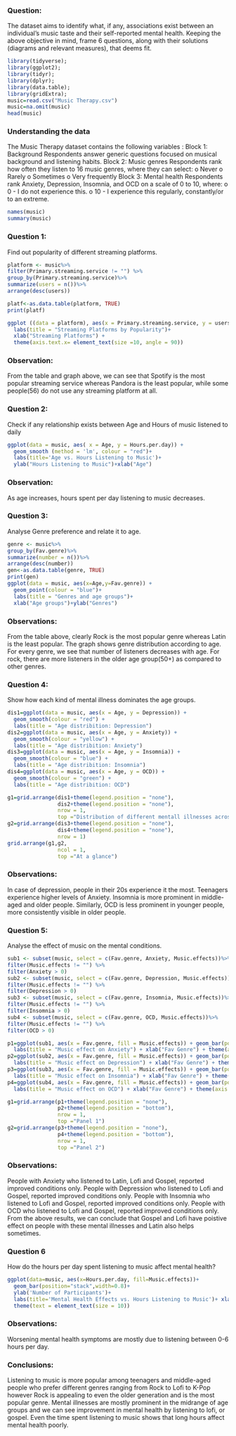 ### Question:

The dataset aims to identify what, if any, associations exist between an individual's music taste and their self-reported mental health. Keeping the above objective in mind, frame 6 questions, along with their solutions (diagrams and relevant measures), that deems fit.

```{r}
library(tidyverse);
library(ggplot2);
library(tidyr);
library(dplyr);
library(data.table);
library(gridExtra);
music=read.csv("Music Therapy.csv")
music=na.omit(music)
head(music)
```
### Understanding the data

The Music Therapy dataset contains the following variables :
Block 1: Background
Respondents answer generic questions focused on musical background and listening habits.
Block 2: Music genres
Respondents rank how often they listen to 16 music genres, where they can select:
o	Never
o	Rarely
o	Sometimes
o	Very frequently
Block 3: Mental health
Respondents rank Anxiety, Depression, Insomnia, and OCD on a scale of 0 to 10, where:
o	0 - I do not experience this.
o	10 - I experience this regularly, constantly/or to an extreme.

```{r}
names(music)
summary(music)
```
### Question 1:
Find out popularity of different streaming platforms.
```{r}
platform <- music%>%
filter(Primary.streaming.service != "") %>%
group_by(Primary.streaming.service)%>%
summarize(users = n())%>%
arrange(desc(users))

platf<-as.data.table(platform, TRUE)
print(platf)

ggplot ((data = platform), aes(x = Primary.streaming.service, y = users)) + geom_col(fill = 'cyan4',width=0.5) + 
  labs(title = "Streaming Platforms by Popularity")+ 
  xlab("Streaming Platforms") + 
  theme(axis.text.x= element_text(size =10, angle = 90))

```
### Observation: 
From the table and graph above, we can see that Spotify is the most popular streaming service whereas Pandora is the least popular, while some people(56) do not use any streaming platform at all.

### Question 2: 
Check if any relationship exists between Age and Hours of music listened to daily
```{r}
ggplot(data = music, aes( x = Age, y = Hours.per.day)) + 
  geom_smooth (method = 'lm', colour = "red")+
  labs(title='Age vs. Hours Listening to Music')+ 
  ylab("Hours Listening to Music")+xlab("Age")
```
### Observation:
As age increases, hours spent per day listening to music decreases.

### Question 3:
Analyse Genre preference and relate it to age.

```{r}
genre <- music%>%
group_by(Fav.genre)%>%
summarize(number = n())%>%
arrange(desc(number))
gen<-as.data.table(genre, TRUE)
print(gen)
ggplot(data = music, aes(x=Age,y=Fav.genre)) + 
  geom_point(colour = "blue")+ 
  labs(title = "Genres and age groups")+ 
  xlab("Age groups")+ylab("Genres")
```
### Observations:
From the table above, clearly Rock is the most popular genre whereas Latin is the least popular. The graph shows genre distribution according to age. For every genre, we see that number of listeners decreases with age. For rock, there are more listeners in the older age group(50+) as compared to other genres. 

### Question 4: 
Show how each kind of mental illness dominates the age groups.

```{r}
dis1=ggplot(data = music, aes(x = Age, y = Depression)) + 
  geom_smooth(colour = "red") + 
  labs(title = "Age distribition: Depression")
dis2=ggplot(data = music, aes(x = Age, y = Anxiety)) + 
  geom_smooth(colour = "yellow") + 
  labs(title = "Age distribition: Anxiety")
dis3=ggplot(data = music, aes(x = Age, y = Insomnia)) + 
  geom_smooth(colour = "blue") + 
  labs(title = "Age distribition: Insomnia")
dis4=ggplot(data = music, aes(x = Age, y = OCD)) + 
  geom_smooth(colour = "green") + 
  labs(title = "Age distribition: OCD")

g1=grid.arrange(dis1+theme(legend.position = "none"), 
                dis2+theme(legend.position = "none"),
                nrow = 1,
                top ="Distribution of different mentall illnesses across ages")
g2=grid.arrange(dis3+theme(legend.position = "none"),
                dis4+theme(legend.position = "none"), 
                nrow = 1)
grid.arrange(g1,g2,
                ncol = 1,
                top ="At a glance")
```
### Observations:
In case of depression, people in their 20s experience it the most. Teenagers experience higher levels of Anxiety. Insomnia is more prominent in middle-aged and older people. Similarly, OCD is less prominent in younger people, more consistently visible in older people.

### Question 5:
Analyse the effect of music on the mental conditions.

```{r}
sub1 <- subset(music, select = c(Fav.genre, Anxiety, Music.effects))%>%
filter(Music.effects != "") %>%
filter(Anxiety > 0)
sub2 <- subset(music, select = c(Fav.genre, Depression, Music.effects))%>%
filter(Music.effects != "") %>%
filter(Depression > 0)
sub3 <- subset(music, select = c(Fav.genre, Insomnia, Music.effects))%>%
filter(Music.effects != "") %>%
filter(Insomnia > 0)
sub4 <- subset(music, select = c(Fav.genre, OCD, Music.effects))%>%
filter(Music.effects != "") %>%
filter(OCD > 0)

p1=ggplot(sub1, aes(x = Fav.genre, fill = Music.effects)) + geom_bar(position="dodge") + 
  labs(title = "Music effect on Anxiety") + xlab("Fav Genre") + theme(axis.text.x= element_text(size =5, angle = 90)) + scale_fill_manual(breaks =c("Improve","No effect","Worsen"),values=c("Darkgreen", "Yellow", "Red"))
p2=ggplot(sub2, aes(x = Fav.genre, fill = Music.effects)) + geom_bar(position="dodge") + 
  labs(title = "Music effect on Depression") + xlab("Fav Genre") + theme(axis.text.x= element_text(size =5, angle = 90)) + scale_fill_manual(breaks =c("Improve","No effect","Worsen"),values=c("Darkgreen", "Yellow", "Red"))
p3=ggplot(sub3, aes(x = Fav.genre, fill = Music.effects)) + geom_bar(position="dodge") + 
  labs(title = "Music effect on Insomnia") + xlab("Fav Genre") + theme(axis.text.x= element_text(size =5, angle = 90)) + scale_fill_manual(breaks =c("Improve","No effect","Worsen"),values=c("Darkgreen", "Yellow", "Red"))
p4=ggplot(sub4, aes(x = Fav.genre, fill = Music.effects)) + geom_bar(position="dodge") + 
  labs(title = "Music effect on OCD") + xlab("Fav Genre") + theme(axis.text.x= element_text(size =5, angle = 90))+ scale_fill_manual(breaks =c("Improve","No effect","Worsen"),values=c("Darkgreen", "Yellow", "Red"))

g1=grid.arrange(p1+theme(legend.position = "none"),
                p2+theme(legend.position = "bottom"),
                nrow = 1,
                top ="Panel 1")
g2=grid.arrange(p3+theme(legend.position = "none"),
                p4+theme(legend.position = "bottom"), 
                nrow = 1,
                top ="Panel 2")


```
### Observations:
People with Anxiety who listened to Latin, Lofi and Gospel, reported improved conditions only.
People with Depression who listened to Lofi and Gospel, reported improved conditions only.
People with Insomnia who listened to Lofi and Gospel, reported improved conditions only.
People with OCD who listened to Lofi and Gospel, reported improved conditions only.
From the above results, we can conclude that Gospel and Lofi have poistive effect on people with these mental illnesses and Latin also helps sometimes. 


### Question 6
How do the hours per day spent listening to music affect mental health?

```{r}
ggplot(data=music, aes(x=Hours.per.day, fill=Music.effects))+
  geom_bar(position="stack",width=0.8)+
  ylab('Number of Participants')+
  labs(title='Mental Health Effects vs. Hours Listening to Music')+ xlab("Hours Listening to Music")+ylab("Mental Health Effects")+scale_fill_brewer(palette="Purples")+
  theme(text = element_text(size = 10))
```
### Observations:
Worsening mental health symptoms are mostly due to listening between 0-6 hours per day.


### Conclusions:
Listening to music is more popular among teenagers and middle-aged people who prefer different genres ranging from Rock to Lofi to K-Pop however Rock is appealing to even the older generation and is the most popular genre. Mental illnesses are mostly prominent in the midrange of age groups and we can see improvement in mental health by listening to lofi, or gospel. Even the time spent listening to music shows that long hours affect mental health poorly.
